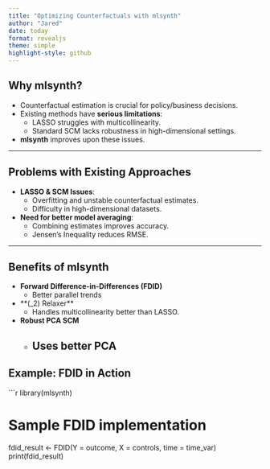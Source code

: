 ```yaml
---
title: "Optimizing Counterfactuals with mlsynth"
author: "Jared"
date: today
format: revealjs
theme: simple
highlight-style: github
---
```


## Why mlsynth?

- Counterfactual estimation is crucial for policy/business decisions.
- Existing methods have **serious limitations**:
  - LASSO struggles with multicollinearity.
  - Standard SCM lacks robustness in high-dimensional settings.
- **mlsynth** improves upon these issues.

---

## Problems with Existing Approaches

- **LASSO & SCM Issues**:
  - Overfitting and unstable counterfactual estimates.
  - Difficulty in high-dimensional datasets.
- **Need for better model averaging**:
  - Combining estimates improves accuracy.
  - Jensen’s Inequality reduces RMSE.

---

## Benefits of mlsynth

- **Forward Difference-in-Differences (FDID)**
  - Better parallel trends
- **\(\ell_2\) Relaxer**
  - Handles multicollinearity better than LASSO.
- **Robust PCA SCM**
  - Uses better PCA
---

## Example: FDID in Action

```r
library(mlsynth)

# Sample FDID implementation
fdid_result <- FDID(Y = outcome, X = controls, time = time_var)
print(fdid_result)
